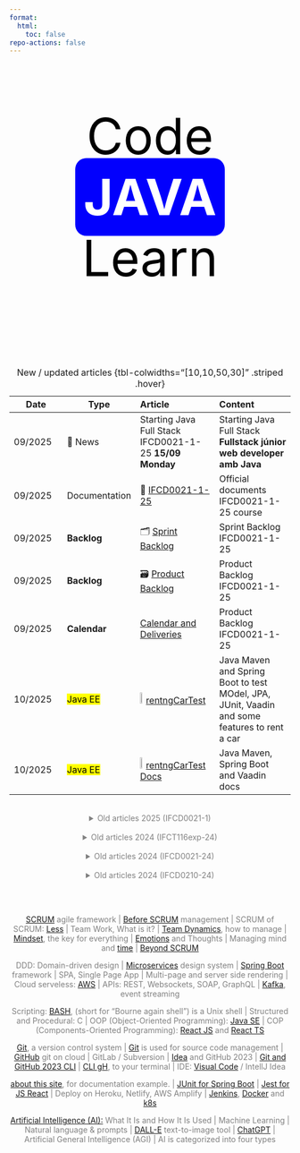 ```yaml
---
format:
  html:
    toc: false
repo-actions: false
---
```


<link rel="stylesheet" type="text/css" href="//fonts.googleapis.com/css?family=Roboto" />

<style>

.animated-text {
  font-size: 90px;
  color: #000;
  font-family; 'Roboto';
  text-align: center;
}

@keyframes letterAnimation {
  0% { opacity: 0; transform: translateY(-10px); }
  10% { opacity: 1; transform: translateY(0); }
  100% { opacity: 0; transform: translateY(10px); }
}

#spin {
  color:white;
}
#spin:after {
  content:"";
  padding: 15px;
  border-radius: 20px;
  animation: spin 16s linear infinite;
}
@keyframes spin {
  0% { content: "JAVA";background-color:blue;}
  10% { content:"REACT"; }
  18% { content:"SPRING BOOT"; }
  23% { content: "UML"; }
  30% { content:"BASH"; }
  36% { content:"MINDSET"; }
  43% { content:"SCRUM";}
  50% { content: "LINUX"; }
  62% { content: "API REST"; }
  74% { content: "DEVOPS"; }
  86% { content: "AWS"; }
  95% { content: "MARKDOWN"; }
  100% { content: "QUARTO";background-color: red; }
}


</style>

::: {.column-screen}

<div class="animated-text">
<p>Code </br><b><span id="spin"></span></b></br>Learn</p>
</div>

:::

<div style="text-align:center;color:grey">


</br></br>


:::{.column-page}

| Date | Type | Article | Content |
| -- | -- | :-- | :-- |
| 09/2025 | 📜 News | Starting Java Full Stack IFCD0021-1-25 **15/09 Monday** | Starting Java Full Stack **Fullstack júnior web developer amb Java**  |
| 09/2025 |  Documentation |  📜  [IFCD0021-1-25](/ifcd0021-1-25/ifcd0021-1-25.qmd) | Official documents IFCD0021-1-25 course  |
| 09/2025 | **Backlog** | 🗂 [Sprint Backlog](/ifcd0021-1-25/ifcd0021-backlog-sprint-1-25.qmd) | Sprint Backlog IFCD0021-1-25  |
| 09/2025  | **Backlog** | 🗃 [Product Backlog](/ifcd0021-1-25/ifcd0021-backlog-product-1-25.qmd) | Product Backlog IFCD0021-1-25  |
| 09/2025  | **Calendar** |  [Calendar and Deliveries](/ifcd0021-1-25/ifcd0021-deliveries-1-25.qmd) | Product Backlog IFCD0021-1-25  |
| 10/2025 |     <mark>Java EE</mark> | ![](/images/home/java-logo.png){width="5%"}  [rentngCarTest](https://github.com/AlbertProfe/rentingCarTest){.external target='_blank'}  | Java Maven and Spring Boot to test MOdel, JPA, JUnit, Vaadin and some features to rent a car |
| 10/2025 |     <mark>Java EE</mark> | ![](/images/home/java-logo.png){width="5%"}  [rentngCarTest Docs](https://github.com/AlbertProfe/rentingCarTest/tree/master/docs){.external target='_blank'}  | Java Maven, Spring Boot and Vaadin docs |
: New / updated articles {tbl-colwidths="[10,10,50,30]" .striped .hover}

</br>
<details>
<summary>Old articles 2025 (IFCD0021-1)</summary>


| Date | Type | Article | Content |
| -- | -- | :-- | :-- |
| 06/2025 |     <mark>Java EE</mark> | ![](/images/home/java-logo.png){width="5%"}  [mathsWebCognito](https://github.com/AlbertProfe/mathsWebCognito){.external target='_blank'}  | Java Spring Boot Vaadin Hilla Cognito Auth |
| 05/2025 |    <mark>React JS</mark> | ![](/images/home/react-log.png){width="5%"} [mathsWeb](https://github.com/AlbertProfe/mathsWeb){.external target='_blank'}  | React Material UI project to test themes |
| 05/2025 |     <mark>Java EE</mark> | ![](/images/home/java-logo.png){width="5%"}  [easyLearning](https://github.com/AlbertProfe/easyLearning){.external target='_blank'}  | Java Spring Boot Vaadin React Auth |
| 04/2025 |    <mark>Java EE</mark> | ![](/images/home/java-logo.png){width="5%"} [rentingCar](https://github.com/AlbertProfe/rentingCar){.external target='_blank'}  |  Spring Boot repo for **Vaadin Hilla** project |
| 04/2025 |    <mark>React JS</mark> | ![](/images/home/react-log.png){width="5%"} [userBorrowBook](https://github.com/stars/AlbertProfe/lists/userborrowbook){.external target='_blank'}  | Projects List fro **userBorrowBook** |
| 03/2025 |    <mark>React JS</mark> | ![](/images/home/react-log.png){width="5%"} [userBorrowBookFront](https://github.com/AlbertProfe/userBorrowBookFront){.external target='_blank'}  | React JS repo to practice how **userBorrowBookFront** CRUD and axios with context/custom hook works, data from [userBorrowBookBack](https://github.com/AlbertProfe/userBorrowBookBack){.external target='_blank'}   |
| 03/2025 |    <mark>Java EE</mark> | ![](/images/home/java-logo.png){width="5%"} [userBorrowBookBack](https://github.com/AlbertProfe/userBorrowBookBack){.external target='_blank'}  |  Spring Boot repo to publish API Rest data for [userBorrowBookFront](https://github.com/AlbertProfe/userBorrowBookFront){.external target='_blank'}   |
| 03/2025 |    <mark>React JS</mark> | ![](/images/home/react-log.png){width="5%"} [howContextWorks](https://github.com/AlbertProfe/howContextWorks){.external target='_blank'}  | React JS repo to practice how **useContext** works  |
| 03/2025 |    <mark>Java EE</mark> | ![](/images/home/java-logo.png){width="5%"} [userBorrowBookFilter](https://github.com/AlbertProfe/userBorrowBookFilter){.external target='_blank'}  |  Spring Boot repo sandbox JPA Criteria specification: **filters** and queries  |
| 03/2025 |    <mark>Java EE</mark> | ![](/images/home/java-logo.png){width="5%"} [easyLearning](https://github.com/AlbertProfe/easyLearning){.external target='_blank'}  | Spring Boot repo Vaadin, **Flow and Hilla**  |
| 02/2025 |    <mark>React JS</mark> |  **CodeSandbox** ![](/images/home/react-log.png){width="5%"} [accordion](https://codesandbox.io/p/sandbox/nt8zkz?file=%2Fsrc%2FFAQ.jsx){.external target='_blank'}  | React JS codeSandbox to practice how **sharing state** works  |
| 03/2025 |    <mark>Java EE</mark> | ![](/images/home/java-logo.png){width="5%"} [userBorrowBook](https://github.com/AlbertProfe/userBorrowBook){.external target='_blank'}  | Spring Boot repo sandbox **JPA relationships**: bi/unidirectional, owner, etc..  |
| 02/2025 |    <mark>React JS</mark> | ![](/images/home/react-log.png){width="5%"} [todoApp](https://github.com/AlbertProfe/todoApp){.external target='_blank'}  | React JS repo to practice how **useReducer** works  |
| 02/2025 |    <mark>React JS</mark> | ![](/images/home/react-log.png){width="5%"} [weatherApp](https://github.com/AlbertProfe/weatherApp){.external target='_blank'}  | React JS repo to practice how API Rest and form works with [OpenWeatherMap](https://openweathermap.org/){.external target='_blank'}   |
| 02/2025 |    <mark>React JS</mark> | ![](/images/home/react-log.png){width="5%"} [howRenderCycleWorks](https://github.com/AlbertProfe/howRenderCycleWorks){.external target='_blank'}  | React JS repo to practice how render cycle works   |
| 02/2025 |    <mark>React JS</mark> | ![](/images/home/react-log.png){width="5%"} [basicRegisterForm](https://github.com/AlbertProfe/basicRegisterForm){.external target='_blank'}  | React JS repo to practice how a form works  |
| 02/2025 |    <mark>React JS</mark> | ![](/images/home/react-log.png){width="5%"} [stateFormPra](https://github.com/AlbertProfe/stateFormPra){.external target='_blank'}  | React JS repo to practice useState |
| 02/2025 |  Gist | [GitHub Repository books, scripts and links](https://gist.github.com/AlbertProfe/5df0fbb6655a5fae331bf16a9c14b249){.external target='_blank'} | Git & GH Repository Scripts  |
| 01/2025 |    <mark>Java EE</mark> | ![](/images/home/java-logo.png){width="5%"} [Lab#pronunciationApp](https://github.com/AlbertProfe/pronunciationApp/tree/master){.external target='_blank'}  | Spring Boot pronunciationApp  |
| 01/2025 |    <mark>Java EE</mark> | ![](/images/home/java-logo.png){width="5%"} [Lab#SE08-1](/springboot/sblab8-1.qmd) | Spring Boot Restaurant Management Reference Project to pronunciationApp  |
| 12/2024 | 📜 News | ![](/images/home/new-icon-1497910_1280.png){width="6%"} [Scrum Crisis 2025](/scrum/scrum-week14.qmd#the-scrum-and-agile-identity-crisis-2025){.external target='_blank'} | Beyond Scrum 2025: identity crisis |
| 12/2024 | 📜 News | ![](/images/home/new-icon-1497910_1280.png){width="6%"} [Spring Boot 3.4.1](https://spring.io/projects/spring-boot){.external target='_blank'}  | Spring Boot makes it easy to create stand-alone, production-grade Spring based Applications that you can "just run"   |
| 12/2024 | 📜 News | ![](/images/home/new-icon-1497910_1280.png){width="6%"} [openAI Java](https://github.com/openai/openai-java){.external target='_blank'}  | The OpenAI Java SDK provides convenient access to the OpenAI REST API from applications written in Java  |
| 12/2024 |    <mark>Markdown</mark> | [markdown_PRA](https://github.com/AlbertProfe/markdown_PRA/tree/master){.external target='_blank'} | markdown labs and resources: roadmaps, plannings, guides, cheatshhets  |
| 12/2024 | 📜 News | ![](/images/home/new-icon-1497910_1280.png){width="6%"} [Bedrock Chat Spring](https://spring.io/blog/2024/12/10/spring-ai-amazon-bedrock-nova){.external target='_blank'} / [GitHub](https://github.com/tzolov/spring-ai-bedrock-nova-demo){.external target='_blank'} / [Image](https://pbs.twimg.com/media/GebVT0aWgAAdAsZ?format=jpg&name=4096x4096){.external target='_blank'} | Bedrock AWS AI service integrates its language models with real-time  |
| 12/2024 |  Documentation |  📜  [IFCD0210-25](/ifcd0210-25/ifcd0210-25.qmd) | Official documents IFCD0210-25 course  |
| 12/2024 | **Backlog** | 🗂 [Sprint Backlog](/ifcd0210-25/ifcd0210-backlog-sprint-25.qmd) | Sprint Backlog IFCD0210-25  |
| 12/2024  | **Backlog** | 🗃 [Product Backlog](/ifcd0210-25/ifcd0210-backlog-product-25.qmd) | Product Backlog IFCD0210-25  |
| 12/2024  | **Calendar** |  [Calendar and Deliveries](/ifcd0210-25/ifcd0210-deliveries-25.qmd) | Product Backlog IFCD0210-25  |
| 11/2024 |    <mark>DevOps</mark> | [DevOps_PRA: AWS ECS Service](https://github.com/AlbertProfe/DevOps_PRA/tree/master/Resources/AWS/%20ECR-ECS-Publish-DockerContainer){.external target='_blank'} | DewOps labs and resources: ECS Service  |
: New / updated articles {tbl-colwidths="[10,10,50,30]" .striped .hover}

</details>

</br>
<details>
<summary>Old articles 2024 (IFCT116exp-24)</summary>

| Date | Type | Article | Content |
| -- | -- | :-- | :-- |
| 11/2024 | 📜 News | ![](/images/home/new-icon-1497910_1280.png){width="6%"} [Perplexity Chat Spring](https://docs.spring.io/spring-ai/reference/api/chat/perplexity-chat.html){.external target='_blank'} | Perplexity AI service integrates its language models with real-time  |
| 11/2024 | 📘 **Book** | ![](/images/home/new-icon-1497910_1280.png){width="6%"} [Docker para DevOps](http://dockerparadevops.com/)| De noob a experrto |
| 11/2024 |  Gist | [Authomate Sync to Local](https://gist.github.com/AlbertProfe/4f9d89ffe14beb62d166730929070e9a){.external target='_blank'} | Git & GH Sync Owner/Forked/Local  |
| 11/2024 |    <mark>DevOps</mark> | [DevOps_PRA: commits](hhttps://github.com/AlbertProfe/DevOps_PRA/commits/master/){.external target='_blank'} | DewOps labs and resources commits |
| 11/2024 |    <mark>DevOps</mark> | [DevOps_PRA](https://github.com/AlbertProfe/DevOps_PRA){.external target='_blank'} | DewOps labs and resources  |
| 11/2024 |  Documentation |  📜  [IFCT116-24](/ifct116-24/ifct116-24.qmd) | Official documents IFCT116exp-24 course  |
| 11/2024 | **Backlog** | 🗂 [Sprint Backlog](/ifct116-24/ifct116-backlog-sprint-24.qmd) | Sprint Backlog IFCT116exp-24  |
| 11/2024  | **Backlog** | 🗃 [Product Backlog](/ifct116-24/ifct116-backlog-product-24.qmd) | Product Backlog IFCT116exp-24  |
| 11/2024  | **Calendar** |  [Calendar and Deliveries](/ifct116-24/ifct116-deliveries-24.qmd) | Product Backlog IFCT116exp-24  |
: New / updated articles {tbl-colwidths="[10,10,50,30]" .striped .hover}

</details>

</br>
<details>
<summary>Old articles 2024 (IFCD0021-24)</summary>

| Date | Type | Article | Content |
| -- | -- | :-- | :-- |
| 11/2024 |    <mark>Java EE</mark> | ![](/images/home/java-logo.png){width="5%"} [Lab#SE09-1](/springboot/sblab9-1.qmd) | Spring Boot SpringIO Conferences  |
| 11/2024 |  Gist | [Git Repository Test Management Scripts](https://gist.github.com/AlbertProfe/262beaa9b9965df80241049923a77dee){.external target='_blank'} | Git & GH Repository Test Creation and Deletion Scripts  |
| 10/2024 |    <mark>Java EE</mark> | ![](/images/home/java-logo.png){width="5%"} [Lab#SE08-1](/springboot/sblab8-1.qmd) | Spring Boot Restaurant Managament  |
| 09/2024 |  Gist | [Projects UML](https://gist.github.com/AlbertProfe/ae6bf1af9cee2ccf77d6c400556d18c7){.external target='_blank'} | Java SE UML 10 projects class exercise  |
| 09/2024 |  <mark>Java SE</mark> | ![](/images/home/java-logo.png){width="5%"} [Lab#Restaurant](https://github.com/AlbertProfe/restaurant) | Java SE UML & project lab  |
| 09/2024 |  Documentation |  📜  [IFCD0021-24](/ifcd0021-24/ifcd0021-24.qmd) | Official documents IFCD0021-24 course  |
| 09/2024 | **Backlog** | 🗂 [Sprint Backlog](/ifcd0021-24/ifcd0021backlog-sprint-24.qmd) | Sprint Backlog IFCD0021-24  |
| 09/2024  | **Backlog** | 🗃 [Product Backlog](/ifcd0021-24/ifcd0021backlog-product-24.qmd) | Product Backlog IFCD0021-24  |
: New / updated articles {tbl-colwidths="[10,10,50,30]" .striped .hover}

</details>

</br>
<details>
<summary>Old articles 2024 (IFCD0210-24)</summary>


| Date | Type | Article | Content |
| -- | -- | :-- | :-- |
| 06/2024 | **Backlog** | 🗂 [Sprint Backlog](/ifcd0210-24/ifcd0210backlog-sprint-24.qmd) | Sprint Backlog IFCD0210-24  |
| 06/2024  | **Backlog** | 🗃 [Product Backlog](/ifcd0210-24/ifcd0210backlog-product-24.qmd) | Product Backlog IFCD0210-24  |
| 06/2024 |    <mark>Next JS</mark> | ![](/images/home/react-log.png){width="5%"} [NextJS movies next-flix-router project](https://github.com/AlbertProfe/next-flix-router/wiki) |  NextJS & mongoDB router   |
| 06/2024 |    <mark>Next JS</mark> | ![](/images/home/react-log.png){width="5%"} [NextJS movies next-flix project](https://github.com/AlbertProfe/next-flix/wiki) |  NextJS & mongoDB pages   |
| 06/2024 |    <mark>Java EE</mark> | ![](/images/home/java-logo.png){width="5%"} [Spring Boot Security & Deploy AWS EC2](https://github.com/AlbertProfe/securityDeploy/wiki) | Spring Boot Security & Deploy AWS EC2 with SSH  |
| 06/2024 |    <mark>Java EE</mark> | ![](/images/home/java-logo.png){width="5%"} [Spring Boot Assistant AI](https://github.com/AlbertProfe/AssistantAI/wiki) | Spring Boot Assistant AI  |
| 06/2024 |    <mark>Java EE</mark> | ![](/images/home/java-logo.png){width="5%"} [Spring Boot JPA: JPQL & queries](https://github.com/AlbertProfe/simulations/wiki/simulations-v1.1) | Spring Boot Queries  |
| 05/2024 |    <mark>React JS</mark> | ![](/images/home/react-log.png){width="5%"} [Authentication ReactJS Cognito Identity User Pool AWS SDK JS v3](https://github.com/AlbertProfe/authReactCognitoJS/wiki) | React JS AWS SDK, Auth, Cognito lab  |
| 05/2024 |    <mark>React JS</mark> | ![](/images/home/react-log.png){width="5%"} [Chat React JS & AWS Server](https://github.com/AlbertProfe/Chat/wiki) | React JS AWS, WebSocket, Semantic CSS lab  |
| 04/2024 | 📘 **Book** | ![](/images/home/new-icon-1497910_1280.png){width="6%"} [Expert One-on-One J2EE™ Design and Development](/books/j2ee.qmd)| New added book on programming Java EE |
| 04/2024 |    <mark>Java EE</mark> | ![](/images/home/java-logo.png){width="5%"} [Spring Framework & Boot is now 20 & 10 years old: 2004-2014-2024](/spring/spring-basics.qmd#boot-2024) | Spring timeline  |
| 03/2024 |    <mark>Java EE</mark> | ![](/images/home/java-logo.png){width="5%"} [Simulation wiki github](https://github.com/AlbertProfe/simulations/wiki) | Spring Boot, JPA, H2 DB, API Rest  |
| 03/2024 |    <mark>React JS</mark> | ![](/images/home/react-log.png){width="5%"} [Lab#RE07-1: traffic lights Simulation](/reactjs/rjslab7-1.qmd) | React JS data, form and hooks lab  |
| 02/2024 | 📜 News | ![](/images/home/new-icon-1497910_1280.png){width="6%"} [Technology Trends for 2024](https://www.oreilly.com/radar/technology-trends-for-2024/){.external target='_blank'} | Where the Industry Is Headed  |
| 02/2024 | 📘 **Book** | ![](/images/home/new-icon-1497910_1280.png){width="6%"} [Playing to win](/books/playingtowin.qmd)| New added book on strategy    |
| 01/2024 |  <mark>Java SE</mark> | ![](/images/home/java-logo.png){width="5%"} [Lab#SE04-1: healthyFood Restaurant, Core Model](/javase/selab4-1.qmd) | Java SE UML lab  |
| 01/2024 |    <mark>React JS</mark> | ![](/images/home/react-log.png){width="5%"} [Lab#RE06-1: healthyFood Restaurant](/reactjs/rjslab6-1.qmd) | React JS composition lab  |
: Old articles {tbl-colwidths="[10,10,50,30]" .striped .hover}


</details>

:::

</br></br>

[SCRUM](/scrum/scrum-what-concepts.qmd) agile framework |   [Before SCRUM](/scrum/scrum-week10.qmd) management | SCRUM of SCRUM: [Less](/scrum/scrum-week14.qmd#scrum-of-scrum-less) | Team Work, What is it? | [Team Dynamics](/scrum/scrum-week11.qmd), how to manage  | [Mindset](/scrum/scrum-week5.qmd), the key for everything  | [Emotions](/scrum/scrum-week12.qmd) and Thoughts | Managing mind and [time](/scrum/scrum-week7.qmd) | [Beyond SCRUM](/scrum/scrum-week14.qmd)


DDD: Domain-driven design |  [Microservices](https://dotnet.microsoft.com/download/e-book/microservices-architecture/pdf) design system |  [Spring Boot](https://spring.io/) framework | SPA, Single Page App |    Multi-page and server side rendering |    Cloud serveless: [AWS](https://aws.amazon.com/) |  APIs: REST, Websockets, SOAP, GraphQL |  [Kafka](https://kafka.apache.org/intro), event streaming


Scripting: [BASH](/linux/linux-what-bash.qmd), (short for “Bourne again shell”) is a Unix shell |  Structured and Procedural: C |   OOP (Object-Oriented Programming): [Java SE](https://java-programming.mooc.fi/) |  COP (Components-Oriented Programming): [React JS](https://reactjs.org/) and [React TS](https://www.typescriptlang.org/docs/handbook/react.html)


[Git](/devops/devops-vc-git.qmd), a version control system |  [Git](https://git-scm.com/) is used for source code management |   [GitHub](https://github.com/) git on cloud |  GitLab / Subversion |   [Idea](/devops/devops-vc-ideagithub.qmd) and GitHub 2023 |  [Git and GitHub 2023 CLI](/devops/devops-vc-gitgh.qmd) |  [CLI gH](https://cli.github.com/), to your terminal |   IDE: [Visual Code](/devops/devops-ide-visualcode.qmd) / IntellJ Idea


[about this site](about/about-this-site.qmd), for documentation example. |  [JUnit for Spring Boot](https://junit.org/junit5/) |  [Jest for JS React](https://jestjs.io/) |  Deploy on Heroku, Netlify, AWS Amplify |  [Jenkins](https://www.jenkins.io/), [Docker](https://www.docker.com/) and [k8s](https://kubernetes.io/)



[Artificial Intelligence (AI):](https://www.investopedia.com/terms/a/artificial-intelligence-ai.asp) What It Is and How It Is Used |  Machine Learning |  Natural language & prompts |  [DALL-E](https://www.investopedia.com/openai-rolls-out-upgraded-ai-image-generation-tool-with-dall-e-3-7972607) text-to-image tool |  [ChatGPT](https://openai.com/blog/chatgpt) |  Artificial General Intelligence (AGI) |  AI is categorized into four types


</div>



